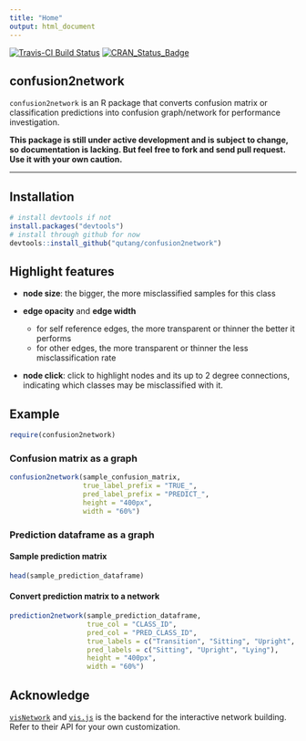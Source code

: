 ```yaml
---
title: "Home"
output: html_document
---
```

[![Travis-CI Build Status](https://travis-ci.org/qutang/confusion2network.svg?branch=master)](https://travis-ci.org/qutang/confusion2network)
[![CRAN_Status_Badge](http://www.r-pkg.org/badges/version/confusion2network)](https://cran.r-project.org/package=confusion2network)

## confusion2network

`confusion2network` is an R package that converts confusion matrix or classification predictions into confusion graph/network for performance investigation.

__This package is still under active development and is subject to change, so documentation is lacking. But feel free to fork and send pull request. Use it with your own caution.__

---

## Installation
```r
# install devtools if not
install.packages("devtools")
# install through github for now
devtools::install_github("qutang/confusion2network")
```


## Highlight features

* __node size__: the bigger, the more misclassified samples for this class
* __edge opacity__ and __edge width__

    * for self reference edges, the more transparent or thinner the better it performs
    * for other edges, the more transparent or thinner the less misclassification rate
  
* __node click__: click to highlight nodes and its up to 2 degree connections, indicating which classes may be misclassified with it.

## Example

```r
require(confusion2network)
```

### Confusion matrix as a graph
```r
confusion2network(sample_confusion_matrix, 
                  true_label_prefix = "TRUE_", 
                  pred_label_prefix = "PREDICT_", 
                  height = "400px", 
                  width = "60%")
```

### Prediction dataframe as a graph

#### Sample prediction matrix
```r
head(sample_prediction_dataframe)
```

#### Convert prediction matrix to a network
```r
prediction2network(sample_prediction_dataframe, 
                   true_col = "CLASS_ID", 
                   pred_col = "PRED_CLASS_ID",
                   true_labels = c("Transition", "Sitting", "Upright", "Lying"), 
                   pred_labels = c("Sitting", "Upright", "Lying"), 
                   height = "400px", 
                   width = "60%")
```

## Acknowledge
[`visNetwork`](http://datastorm-open.github.io/visNetwork/) and [`vis.js`](http://visjs.org/docs/network/) is the backend for the interactive network building. Refer to their API for your own customization.


